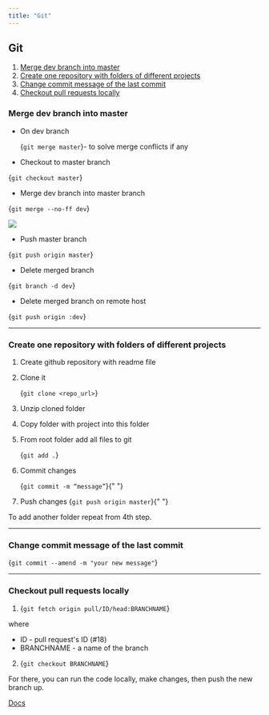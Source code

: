---
title: "Git"
---


## Git

1. [Merge dev branch into master](#merge-dev-branch-into-master)
2. [Create one repository with folders of different projects](#create-one-repository-with-folders-of-different-projects)
3. [Change commit message of the last commit](#change-commit-message-of-the-last-commit)
4. [Checkout pull requests locally](#checkout-pull-requests-locally)

### Merge dev branch into master

- On dev branch

  <CodeBlock>{`git merge master`}</CodeBlock>- to solve merge conflicts if any

- Checkout to master branch

<CodeBlock>{`git checkout master`}</CodeBlock>

- Merge dev branch into master branch

<CodeBlock>{`git merge --no-ff dev`}</CodeBlock>

<img src="/media/git-merge.png" />

- Push master branch

<CodeBlock>{`git push origin master`}</CodeBlock>

- Delete merged branch

<CodeBlock>{`git branch -d dev`}</CodeBlock>

- Delete merged branch on remote host

<CodeBlock>{`git push origin :dev`}</CodeBlock>

---

### Create one repository with folders of different projects

1. Create github repository with readme file

2. Clone it

   <CodeBlock>{`git clone <repo_url>`}</CodeBlock>

3. Unzip cloned folder

4. Copy folder with project into this folder

5. From root folder add all files to git

   <CodeBlock>{`git add .`}</CodeBlock>

6. Commit changes

   <CodeBlock>{`git commit -m “message”`}</CodeBlock>{" "}

7. Push changes
   <CodeBlock>{`git push origin master`}</CodeBlock>{" "}

To add another folder repeat from 4th step.

---

### Change commit message of the last commit

<CodeBlock>{`git commit --amend -m "your new message"`}</CodeBlock>

---

### Checkout pull requests locally

1. <CodeBlock>{`git fetch origin pull/ID/head:BRANCHNAME`}</CodeBlock>

where

- ID - pull request's ID (#18)
- BRANCHNAME - a name of the branch

2. <CodeBlock>{`git checkout BRANCHNAME`}</CodeBlock>

For there, you can run the code locally, make changes, then push the new branch up.

[Docs](https://docs.github.com/en/github/collaborating-with-issues-and-pull-requests/checking-out-pull-requests-locally)
